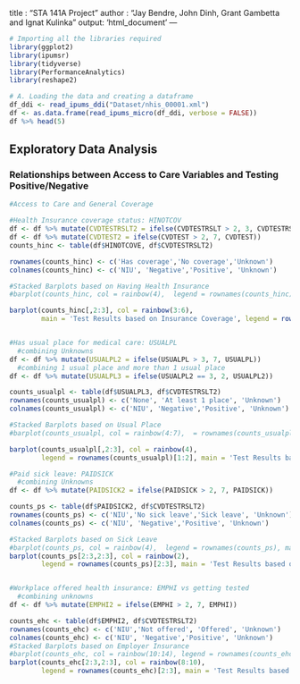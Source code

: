 title : "STA 141A Project"
author : "Jay Bendre, John Dinh, Grant Gambetta and Ignat Kulinka"
output: 'html_document'
--- 

```{r message = FALSE,warning = FALSE}
# Importing all the libraries required
library(ggplot2)
library(ipumsr)
library(tidyverse)
library(PerformanceAnalytics)
library(reshape2)
```

```{r}
# A. Loading the data and creating a dataframe
df_ddi <- read_ipums_ddi("Dataset/nhis_00001.xml")
df <- as.data.frame(read_ipums_micro(df_ddi, verbose = FALSE))
df %>% head(5)
```


## Exploratory Data Analysis


### Relationships between Access to Care Variables and Testing Positive/Negative
```{r}
#Access to Care and General Coverage  

#Health Insurance coverage status: HINOTCOV
df <- df %>% mutate(CVDTESTRSLT2 = ifelse(CVDTESTRSLT > 2, 3, CVDTESTRSLT))
df <- df %>% mutate(CVDTEST2 = ifelse(CVDTEST > 2, 7, CVDTEST))
counts_hinc <- table(df$HINOTCOVE, df$CVDTESTRSLT2)

rownames(counts_hinc) <- c('Has coverage','No coverage','Unknown')
colnames(counts_hinc) <- c('NIU', 'Negative','Positive', 'Unknown')

#Stacked Barplots based on Having Health Insurance
#barplot(counts_hinc, col = rainbow(4),  legend = rownames(counts_hinc), main = 'Test Results based on Insurance Coverage', xlab = 'COVID Test Result')

barplot(counts_hinc[,2:3], col = rainbow(3:6),
        main = 'Test Results based on Insurance Coverage', legend = rownames(counts_hinc)[1:2], xlab = 'COVID Test Result')


#Has usual place for medical care: USUALPL 
  #combining Unknowns
df <- df %>% mutate(USUALPL2 = ifelse(USUALPL > 3, 7, USUALPL))
  #combining 1 usual place and more than 1 usual place 
df <- df %>% mutate(USUALPL3 = ifelse(USUALPL2 == 3, 2, USUALPL2))

counts_usualpl <- table(df$USUALPL3, df$CVDTESTRSLT2)
rownames(counts_usualpl) <- c('None', 'At least 1 place', 'Unknown')
colnames(counts_usualpl) <- c('NIU', 'Negative','Positive', 'Unknown')

#Stacked Barplots based on Usual Place
#barplot(counts_usualpl, col = rainbow(4:7),  = rownames(counts_usualpl), main = 'Test Results based on Having Usual Place', xlab = 'Test Results')

barplot(counts_usualpl[,2:3], col = rainbow(4),
        legend = rownames(counts_usualpl)[1:2], main = 'Test Results based on Having Usual Place', xlab = 'Test Results')

#Paid sick leave: PAIDSICK
  #combining Unknowns
df <- df %>% mutate(PAIDSICK2 = ifelse(PAIDSICK > 2, 7, PAIDSICK))

counts_ps <- table(df$PAIDSICK2, df$CVDTESTRSLT2)
rownames(counts_ps) <- c('NIU','No sick leave','Sick leave', 'Unknown')
colnames(counts_ps) <- c('NIU', 'Negative','Positive', 'Unknown')

#Stacked Barplots based on Sick Leave
#barplot(counts_ps, col = rainbow(4),  legend = rownames(counts_ps), main = 'Test Results based on having Sick Leave', xlab = 'Testing Opportunity')
barplot(counts_ps[2:3,2:3], col = rainbow(2), 
        legend = rownames(counts_ps)[2:3], main = 'Test Results based on having Sick Leave', xlab = 'Testing Opportunity')


#Workplace offered health insurance: EMPHI vs getting tested
  #combining unknowns
df <- df %>% mutate(EMPHI2 = ifelse(EMPHI > 2, 7, EMPHI))

counts_ehc <- table(df$EMPHI2, df$CVDTESTRSLT2)
rownames(counts_ehc) <- c('NIU','Not offered', 'Offered', 'Unknown')
colnames(counts_ehc) <- c('NIU', 'Negative','Positive', 'Unknown')
#Stacked Barplots based on Employer Insurance
#barplot(counts_ehc, col = rainbow(10:14), legend = rownames(counts_ehc), main = 'Test Results based on Employer HC', xlab = 'Testing Opportunity')
barplot(counts_ehc[2:3,2:3], col = rainbow(8:10), 
        legend = rownames(counts_ehc)[2:3], main = 'Test Results based on Employer HC', xlab = 'Testing Opportunity')

```



